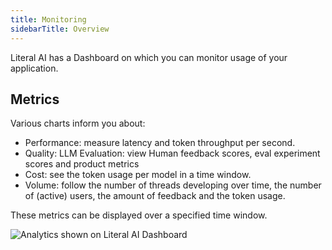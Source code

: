 ```yaml
---
title: Monitoring
sidebarTitle: Overview
---
```


Literal AI has a Dashboard on which you can monitor usage of your application.

## Metrics

Various charts inform you about: 

* Performance: measure latency and token throughput per second.
* Quality: LLM Evaluation: view Human feedback scores, eval experiment scores and product metrics
* Cost: see the token usage per model in a time window. 
* Volume: follow the number of threads developing over time, the number of (active) users, the amount of feedback and the token usage. 

These metrics can be displayed over a specified time window.

<Frame caption="Literal AI Dashboard">
  <img src="/images/dashboard.png" alt="Analytics shown on Literal AI Dashboard" />
</Frame>